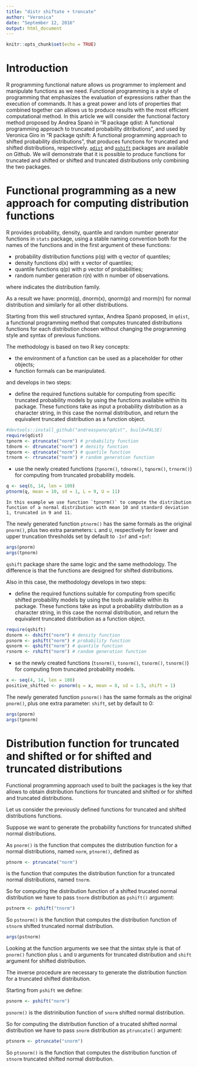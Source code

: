 ```yaml
---
title: "distr shiftate + troncate"
author: "Veronica"
date: "September 12, 2016"
output: html_document
---
```


```r
knitr::opts_chunk$set(echo = TRUE)
```

# Introduction

R programming functional nature allows us programmer to implement and manipulate functions as we need. Functional programming is a style of programming that emphasizes the evaluation of expressions rather than the execution of commands. It has a great power and lots of properties that combined together can allows us to produce results with the most efficient computational method. In this article we will consider the functional factory method proposed by Andrea Spanò in "R package qdist: A functional programming approach to truncated probability ditributions", and used by Veronica Giro in "R package qshift: A functional programming approach to shifted probability distributions", that produces functions for truncated and shifted distributions, respectively. [`qdist`](https://github.com/andreaspano/qdist) and [`qshift`](https://github.com/veronicagiro/qshift) packages are available on Github. We will demonstrate that it is possible to produce functions for truncated and shifted or shifted and truncated distributions only combining the two packages. 

# Functional programming as a new approach for computing distribution functions 

R provides probability, density, quantile and random number generator functions in `stats` package, using a stable naming convention both for the names of the functions and in the first argument of these functions:

* probability distribution functions p<dist>(q) with q vector of quantiles;
* density functions d<dist>(x) with x vector of quantiles;
* quantile functions q<dist>(p) with p vector of probabilities;
* random number generation r<dist>(n) with n number of observations.

where <dist> indicates the distribution family.  

As a result we have: pnorm(q), dnorm(x), qnorm(p) and rnorm(n) for normal distribution and similarly for all other distributions. 

Starting from this well structured syntax, Andrea Spanò proposed, in `qdist`, a functional programming method that computes truncated distributions functions for each distribution chosen without changing the programming style and syntax of previous functions. 

The methodology is based on two R key concepts:    

* the environment of a function can be used as a placeholder for other objects;
* function formals can be manipulated.

and develops in two steps:

* define the required functions suitable for computing from specific truncated probability models by using the functions available within its package. These functions take as input a probability distribution as a character string, in this case the normal distribution, and return the equivalent truncated distribution as a function object.

```r
#devtools::install_github("andreaspano/qdist", build=FALSE)
require(qdist)
tpnorm <- ptruncate("norm") # probability function 
tdnorm <- dtruncate("norm") # density function
tqnorm <- qtruncate("norm") # quantile function
trnorm <- rtruncate("norm") # random generation function
```
    
* use the newly created functions (`tpnorm()`, `tdnorm()`, `tqnorm()`, `trnorm()`) for computing from truncated probability models.

```r
q <- seq(6, 14, len = 100)
ptnorm(q, mean = 10, sd = 1, L = 9, U = 11)
```
    In this example we use function `tpnorm()` to compute the distribution function of a normal distribution with mean 10 and standard deviation 1, truncated in 9 and 11.

The newly generated function `ptnorm()` has the same formals as the original `pnorm()`, plus two extra parameters: `L` and `U`, respectively for lower and upper truncation thresholds set by default to `-Inf` and `+Inf`:

```r
args(pnorm)
args(tpnorm)
```

`qshift` package share the same logic and the same methodology. The difference is that the functions are designed for shifted distributions.     

Also in this case, the methodology develops in two steps:

* define the required functions suitable for computing from specific shifted probability models by using the tools available within its package. These functions take as input a probability distribution as a character string, in this case the normal distribution, and return the equivalent truncated distribution as a function object.

```r
require(qshift)
dsnorm <- dshift("norm") # density function
psnorm <- pshift("norm") # probability function
qsnorm <- qshift("norm") # quantile function
rsnorm <- rshift("norm") # random generation function
```

* se the newly created functions (`tsnorm()`, `tsnorm()`, `tsnorm()`, `tsnorm()`) for computing from truncated probability models.
```r
x <- seq(4, 14, len = 100)
positive_shifted <- psnorm(q = x, mean = 8, sd = 1.5, shift = 1)
```

The newly generated function `psnorm()` has the same formals as the original `pnorm()`, plus one extra parameter: `shift`, set by default to 0:

```r
args(pnorm)
args(tpnorm)
```


# Distribution function for truncated and shifted or for shifted and truncated distributions

Functional programming approach used to built the packages is the key that allows to obtain distribution functions for truncated and shifted or for shifted and truncated distributions.

Let us consider the previously defined functions for truncated and shifted distributions functions.  

Suppose we want to generate the probability functions for truncated shifted normal distributions.

As `pnorm()` is the function that computes the distribution function for a normal distributions, named `norm`, `ptnorm()`, defined as 

```r
ptnorm <- ptruncate("norm")
```

is the function that computes the distribution function for a truncated normal distributions, named `tnorm`. 

So for computing the distribution function of a shifted trucated normal distribution we have to pass `tnorm` distribution as `pshift()` argument:

```r
pstnorm <- pshift("tnorm")
```

So `pstnorm()` is the function that computes the distribution function of `stnorm` shifted truncated normal distribution.

```r
args(pstnorm)
```

Looking at the function arguments we see that the sintax style is that of `pnorm()` function plus `L` and `U` arguments for truncated distribution and `shift` argument for shifted distribution.

The inverse procedure are necessary to generate the distribution function for a truncated shifted distribution.

Starting from `pshift` we define:

```r
psnorm <- pshift("norm")
```

`psnorm()` is the distrinìbution function of `snorm` shifted normal distribution.

So for computing the distribution function of a trucated shifted normal distribution we have to pass `snorm` distribution as `ptruncate()` argument:

```r
ptsnorm <- ptruncate("snorm")
```

So `ptsnorm()` is the function that computes the distribution function of `stnorm` truncated shifted normal distribution.






